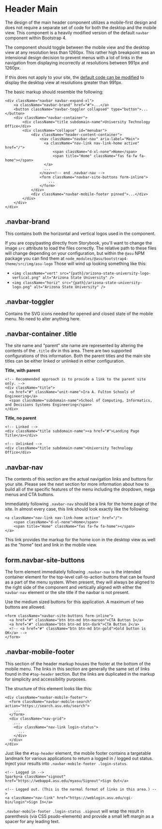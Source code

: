 
<Meta title="Docs/Global Header/Header main" />

# Header Main

The design of the main header component utilizes a mobile-first design and does not require a separate set of code for both the desktop and the mobile view. This component is a heavily modified version of the default `navbar` component within Bootstrap 4.

The component should toggle between the mobile view and the desktop view at any resolution less than 1260px. This rather high breakpoint was an intensional design decision to prevent menus with a lot of links in the navigation from displaying incorrectly at resolutions between 991px and 1260px.

If this does not apply to your site, the [default code can be modified](?path=/docs/docs-global-header-mobile-beakpoint--page) to display the desktop view at resolutions greater than 991px.

The basic markup should resemble the following:

```
<div className="navbar navbar-expand-xl">
    <a className="navbar-brand" href="#">...</a>
    <button className="navbar-toggler collapsed" type="button">...</button>
    <div className="navbar-container">
        <div className="title subdomain-name">University Technology Office</div>
        <div className="collapse" id="menubar">
            <div className="header-content-container">
                <nav className="navbar-nav" aria-label="Main">
                  <a className="nav-link nav-link-home active" href="/">
                      <span className="d-xl-none">Home</span>
                      <span title="Home" className="fas fa-fw fa-home"></span>
                  </a>
                  ...
                </nav><!-- end .navbar-nav -->
                <form className="navbar-site-buttons form-inline">
                    ...
                </form>
            </div>
            <div className="navbar-mobile-footer pinned">...</div>
        </div>
    </div>
</div>
```

## .navbar-brand

This contains both the horizontal and vertical logos used in the component.

If you are copy/pasting directly from Storybook, you'll want to change the image `src` attribute to load the files correctly. The relative path to these files will change depending on your configuration, but within the `@asu` NPM package you can find them at `node_modules/@asu/bootstrap4-theme/src/img/asu-logo` Those will wind up looking something like this:

- `<img className="vert" src="{path}/arizona-state-university-logo-vertical.png" alt="Arizona State University" />`
- `<img className="horiz" src="{path}/arizona-state-university-logo.png" alt="Arizona State University" />`

## .navbar-toggler

Contains the SVG icons needed for opened and closed state of the mobile menu. No need to alter anything here.

## .navbar-container .title

The site name and "parent" site name are represented by altering the contents of the `.title` div in this area. There are two supported configurations of this information. Both the parent titles and the main site titles can be either linked or unlinked in either configuration.

**Title, with parent**

```
<!-- Recommended approach is to provide a link to the parent site only. -->
<div className="title">
  <a href="#" className="unit-name">Ira A. Fulton Schools of Engineering</a>
  <span className="subdomain-name">School of Computing, Informatics, and Decisions Systems Engineering</span>
</div>
```

**Title, no parent**

```
<!-- Linked -->
<div className="title subdomain-name"><a href="#">Landing Page Title</a></div>

<!-- Unlinked -->
<div className="title subdomain-name">University Technology Office</div>
```

## .navbar-nav

The contents of this section are the actual navigation links and buttons for your site. Please see the next section for more information about how to build all of the specific features of the menu including the dropdown, mega menus and CTA buttons.

Immediately following `.navbar-nav` should be a link for the home page of the site. In almost every case, this link should look exactly like the following:

```
<a className="nav-link nav-link-home active" href="/">
    <span className="d-xl-none">Home</span>
    <span title="Home" className="fas fa-fw fa-home"></span>
</a>
```

This link provides the markup for the home icon in the desktop view as well as the "home" text and link in the mobile view.

## form.navbar-site-buttons

The form element immediately following `.navbar-nav` is the intended container element for the top-level call-to-action buttons that can be found as a part of the menu system. When present, they will always be aligned to the right side of the component and vertically aligned with either the `navbar-nav` element or the site title if the navbar is not present.

Use the medium sized buttons for this application. A maximum of two buttons are allowed.

```
<form className="navbar-site-buttons form-inline">
  <a href="#" className="btn btn-md btn-maroon">CTA Button 1</a>
  <a href="#" className="btn btn-md btn-dark">CTA Button 2</a>
  <!-- <a href="#" className="btn btn-md btn-gold">Gold button is OK</a> -->
</form>
```

## .navbar-mobile-footer

This section of the header markup houses the footer at the bottom of the mobile menu. The links in this section are generally the same set of links found in the `#top-header` section. But the links are duplicated in the markup for simplicity and accessibility purposes.

The structure of this element looks like this:

```
<div className="navbar-mobile-footer">
  <form className="navbar-mobile-search" action="https://search.asu.edu/search">
    ...
  </form>
  <div className="nav-grid">
    ...
    <div className="nav-link login-status">
      ...
    </div>
  </div>
</div>
```

Just like the `#top-header` element, the mobile footer contains a targetable landmark for various applications to return a logged in / logged out status. Inject your results into `.navbar-mobile-footer .login-status`.

```
<!-- Logged in -->
Sparky<a className="signout" href="https://webapp4.asu.edu/myasu/Signout">Sign Out</a>

<!-- Logged out. (This is the normal format of links in this area.) -->
<a className="nav-link" href="https://weblogin.asu.edu/cgi-bin/login">Sign In</a>
```

`.navbar-mobile-footer .login-status .signout` will wrap the result in parenthesis (via CSS psudo-elements) and provide a small left margin as a spacer for any leading text.
